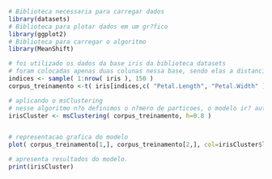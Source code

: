 ```r
# Biblioteca necessaria para carregar dados
library(datasets)
# Biblioteca para plotar dados em um gr?fico
library(ggplot2)
# Biblioteca para carregar o algoritmo
library(MeanShift)

# foi utilizado os dados da base iris da biblioteca datasets
# foram colocadas apenas duas colunas nessa base, sendo elas a distancia das petalas
indices <- sample( 1:nrow( iris ), 150 )
corpus_treinamento <-t( iris[indices,c( "Petal.Length", "Petal.Width" )] )

# aplicando o msClustering
# nesse algoritmo n?o definimos o n?mero de particoes, o modelo ir? automaticamente identificar os clusters.
irisCluster <- msClustering( corpus_treinamento, h=0.8 )


# representacao grafica do modelo
plot( corpus_treinamento[1,], corpus_treinamento[2,], col=irisCluster$labels, cex=0.8, pch=16, xlab="Petal.Length", ylab="Petal.Width")

# apresenta resultados do modelo.
print(irisCluster)

``` 
